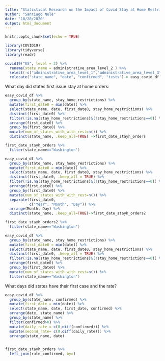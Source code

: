 ```yaml
---
title: "Statistical Research on the Impact of Covid Stay at Home Restrictions"
author: "Santiago Nule"
date: "10/28/2020"
output: html_document
---
```


```r
knitr::opts_chunk$set(echo = TRUE)
```

```r
library(COVID19)
library(tidyverse)
library(readr)
```



```r
covid19("US", level = 2) %>%
  rename(state_name = administrative_area_level_2 ) %>% 
  select(-c("administrative_area_level_1","administrative_area_level_3","latitude","longitude","currency", "administrative_area_level_1")) %>% 
  relocate("state_name", "date", "confirmed", "tests")-> easy_covid_df
```



What day did states first issue stay at home orders:
```r
easy_covid_df %>% 
  group_by(state_name, stay_home_restrictions) %>% 
  mutate(first_date0 = min(date)) %>% 
  select(state_name, date, first_date0, stay_home_restrictions) %>% 
  distinct(first_date0) %>% 
  filter(!is.na(stay_home_restrictions)&(!stay_home_restrictions==0)) %>% 
  arrange(first_date0) %>% 
  group_by(first_date0) %>% 
  mutate(num_of_states_with_with_rest=n()) %>% 
  distinct(state_name, .keep_all=TRUE) ->first_date_stayh_orders

first_date_stayh_orders %>% 
  filter(state_name=="Washington")

easy_covid_df %>% 
  group_by(state_name, stay_home_restrictions) %>% 
  mutate(first_date0 = min(date)) %>% 
  select(state_name, date, first_date0, stay_home_restrictions) %>% 
  distinct(first_date0, .keep_all = TRUE) %>% 
  filter(!is.na(stay_home_restrictions)&(!stay_home_restrictions==0)) %>% 
  arrange(first_date0) %>% 
  group_by(first_date0) %>% 
  mutate(num_of_states_with_with_rest=n()) %>% 
  separate(first_date0,
           c("Year", "Month", "Day")) %>% 
  arrange(Month, Day) %>% 
  distinct(state_name, .keep_all=TRUE)->first_date_stayh_orders2

first_date_stayh_orders2 %>% 
  filter(state_name=="Washington")

easy_covid_df %>% 
  group_by(state_name, stay_home_restrictions) %>% 
  mutate(first_date0 = min(date)) %>% 
  select(state_name, date, first_date0, stay_home_restrictions) %>% 
  distinct(first_date0, .keep_all = TRUE) %>% 
  filter(!is.na(stay_home_restrictions)&(!stay_home_restrictions==0)) %>% 
  arrange(first_date0) %>% 
  group_by(first_date0) %>% 
  mutate(num_of_states_with_with_rest=n()) %>% 
  filter(state_name=="Washington")
```

What days did states have their first case and the rate?
```r
easy_covid_df %>% 
  group_by(state_name, confirmed) %>% 
  mutate(first_date = min(date)) %>% 
  select(state_name, date, first_date, confirmed) %>% 
  arrange(date, state_name) %>% 
  group_by(state_name) %>% 
  filter(confirmed>0) %>% 
  mutate(daily_rate = c(0,diff(confirmed))) %>% 
  mutate(second_rate= c(0,diff(daily_rate))) %>% 
  arrange(state_name, date)
  

```


```r
first_date_stayh_orders %>% 
  left_join(rate_confirmed, by=)
```

